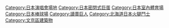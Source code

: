 [[Category:日本演唱會場地|Category:日本演唱會場地]]
[[Category:日本密閉式巨蛋|Category:日本密閉式巨蛋]]
[[Category:日本室內體育場|Category:日本室內體育場]]
[[Category:日本棒球場|Category:日本棒球場]]
[[Category:讀賣巨人|Category:讀賣巨人]]
[[Category:北海道日本火腿鬥士|Category:北海道日本火腿鬥士]]
[[Category:文京區建築物|Category:文京區建築物]]